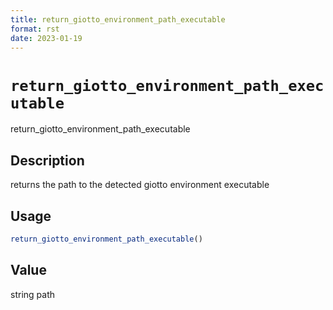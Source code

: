 ```yaml
--- 
title: return_giotto_environment_path_executable 
format: rst 
date: 2023-01-19 
--- 
```

# `return_giotto_environment_path_executable`

return_giotto_environment_path_executable


## Description

returns the path to the detected giotto environment executable


## Usage

```r
return_giotto_environment_path_executable()
```


## Value

string path


